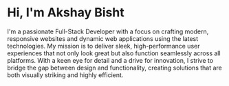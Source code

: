 # Hi, I'm Akshay Bisht

I'm a passionate Full-Stack Developer with a focus on crafting modern, responsive websites and dynamic web applications using the latest technologies. My mission is to deliver sleek, high-performance user experiences that not only look great but also function seamlessly across all platforms. With a keen eye for detail and a drive for innovation, I strive to bridge the gap between design and functionality, creating solutions that are both visually striking and highly efficient.

